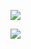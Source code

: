 ![](images/Copy%20of%20Dark%20Marketing%20Basic%20Template%20by%20Slidesgo-3.png)

![](images/Copy%20of%20Dark%20Marketing%20Basic%20Template%20by%20Slidesgo.png)
